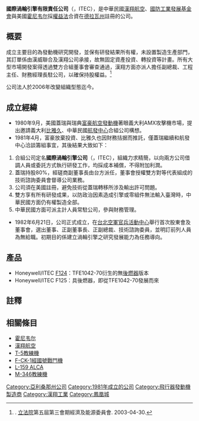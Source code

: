 {{noteTA
|G1=USState
|1=zh-cn:霍尼韦尔;zh-tw:漢威聯合;zh-hk:霍尼韋爾;
|2=zh-cn:盖瑞特;zh-tw:蓋瑞;zh-hk:蓋瑞特;
|3=zh-cn:沃尔沃; zh-tw:富豪; zh-hk:富豪;
|4=zh-cn:比亚乔; zh-tw:比雅久;
|5=zh-cn:菲尼克斯; zh-tw:鳳凰城; zh-hk:鳳凰城
}}
{{Infobox company
| name                = 國際渦輪引擎有限責任公司
| name_en             = International Turbine Engine Company LLC
| logo                = 
| logo_size           = 
| logo_caption        = 
| image               =          
| image_size          =
| image_caption       =
| type                = [[有限責任公司|有限責任公司]]
| native_name         = 
| native_name_lang    = 
| other_name          = 
| traded_as           = [[非上市公司|非上市公司]]
| com_code            =
| ROC_UBN             = 
| fate                = 
| predecessor         = 國際渦輪引擎股份有限公司（International Turbine Engine Corporation）<ref>[http://www.secinfo.com/dsvRa.712u.htm SEC Info - Honeywell International Inc - T-3] {{Wayback|url=http://www.secinfo.com/dsvRa.712u.htm |date=20150924121845 }}. [[美国证券交易委员会|SEC]]. 1998-05-20.</ref><ref>{{PDF|[http://www.ttagroup.org/news/doc/PR-Honeywell_2004-06-09-F124_Ground_Tests.pdf Honeywell ITEC F124 Engine Completes Ground Tests at Aermacchi for M-346 Advanced Trainer]}}. [[Honeywell|Honeywell]]. 2004-06-09.</ref><ref name=dgbas>{{PDF|[http://win.dgbas.gov.tw/dgbas02/seg2/95/BAA261021211.pdf 漢翔航空工業股份有限公司 - 2006年度預算案分析及說明]}}. [[行政院主計總處|行政院主計總處]].</ref>
| successor           = 
| foundation          = {{Start date|1981|10|16}}<ref name=az>[http://ecorp.azcc.gov/Details/Corp?corpId=R13180175 File Number: R-1318017-5] {{Wayback|url=http://ecorp.azcc.gov/Details/Corp?corpId=R13180175 |date=20160304194202 }}. Arizona Corporation Commission.</ref><!--附德拉瓦州官方說明資料影本有登載-->
| defunct             = 
| location         = {{US}}[[亞利桑那州|亞利桑那州]][[鳳凰城_(亞利桑那州)|鳳凰城]]<ref name=yh>{{cite book  |title=《雲漢的故事：IDF戰機發動機研發過程剖析》 |author =[[華錫鈞|華錫鈞]]  | publisher=[[中國生產力中心|中國生產力中心]] |page=  |url= |date=1997-02-12 |isbn = 957-913-028-0 |language=}}</ref>（前蓋瑞現[[霍尼韦尔|霍尼韦尔]]航太部門<ref>「Garrett」的臺灣官方譯名「蓋-{}-瑞」，一般譯作「蓋-{}-瑞特」，經過整併現為[[霍尼韦尔|霍尼韦尔]]航太部門（Honeywell Aerospace）及渦輪增壓器品牌（Garrett）。</ref>）
| locations           = 
| area_served         = 
| founder             = 
| key_people          = Juan Picon（[[董事長|董事長]]）<ref>[http://honeywell.com/News/Pages/Honeywell-Secures-Major-Engine-Contract-From-Israel-Ministry-Of-Defense.aspx Honeywell Secures Major Engine Contract From Israel Ministry Of Defense] {{Wayback|url=http://honeywell.com/News/Pages/Honeywell-Secures-Major-Engine-Contract-From-Israel-Ministry-Of-Defense.aspx |date=20160304082759 }}. [[Honeywell|Honeywell]]. 2012-09-05.</ref><br />徐延年（副董事長）<ref name=aidc2013>{{PDF|[http://www.aidc.com.tw/tw/doc/annals2013.pdf 2013年公司年報]}}. [[漢翔航空|漢翔航空]]. 2013-05.</ref><br />Matt Thraen（[[總裁|總裁]]）<ref name=aztw>{{PDF|[http://www.aztw.org/wp-content/uploads/2013/09/MattThraenBio.pdf Matt Thraen]}}. 台亞科技交流學會. 2013-09.</ref><ref name=ha>[http://aerospace.honeywell.com/news/f124 News: F124] {{Wayback|url=http://aerospace.honeywell.com/news/f124 |date=20141213012111 }}. Honeywell Aerospace. 2013-10-04.</ref><br />毛曾奇（副總裁）<ref>[http://www.aidf.org.tw/ExpertContents.aspx?ID=6&SID=25&CID=49 專家資料] {{Wayback|url=http://www.aidf.org.tw/ExpertContents.aspx?ID=6&SID=25&CID=49 |date=20141213012646 }}. 航空工業發展智庫.</ref><ref>[http://www.aztw.org/james-mao/ James Mao, Director] {{Wayback|url=http://www.aztw.org/james-mao/ |date=20141213115642 }}. 台亞科技交流學會.</ref>
| industry            = 航空製造業{{r|aidc2013}}
| products            = 
| services            = 軍用引擎設計、開發製造、銷售及維修
| revenue             = 
| operating_income    = 
| net_income          = 
| aum                 = 
| assets              = 
| equity              = 
| owner               = 
| num_employees       = 
| parent              = 漢威聯合、漢翔航空
| divisions           = 
| subsid              = 
| homepage            = <!-- {{URL|example.com}} -->
| zip_code            = 85034
| telephone_no        = 
| slogan              = 
| capital             = 
| market_value        = 
| P/E_ratio           = 
| earnings_per_share  = 
| net_asset_value     = 
| accounting_period   = 
| major_shareholder   =[[霍尼韦尔|漢威聯合]] 51%<br />國防工業發展基金會 26.95%<ref>[http://report.nat.gov.tw/ReportFront/report_detail.jspx?sysId=C09000677 為漢翔公司民營化赴美洽詢策略性投資人出國報告] {{Wayback|url=http://report.nat.gov.tw/ReportFront/report_detail.jspx?sysId=C09000677 |date=20141213065442 }}. 公務出國報告資訊網. 2001-02-08，原透過漢翔公司代管，2006年改基金會名義持股。</ref><br />[[漢翔航空|漢翔航空]] 22.05%
| footnotes           = {{as of|2014|8|8}}<ref name=aidc>{{Cite web |url=http://doc.twse.com.tw/server-java/t57sb01?step=1&colorchg=1&co_id=2634&year=&seamon=&mtype=B& |title=漢翔公司上市公開說明書 |accessdate=2014-12-13 |archive-date=2018-09-28 |archive-url=https://web.archive.org/web/20180928215008/http://doc.twse.com.tw/server-java/t57sb01?step=1&colorchg=1&co_id=2634&year=&seamon=&mtype=B& |dead-url=no }}</ref>
}}
'''國際渦輪引擎有限責任公司'''（{{lang-en|''International Turbine Engine Company LLC''}}，ITEC），是中華民國[[漢翔航空|漢翔航空]]、[[國防工業發展基金會|國防工業發展基金會]]與美國[[霍尼韦尔|霍尼韦尔]]採[[權益法|權益法]]合資在[[德拉瓦州|德拉瓦州]]{{r|aidc}}註冊{{r|az}}的公司。

==概要==
成立主要目的為發動機研究開發，並保有研發結果所有權，未設置製造生產部門，其訂單係由漢威聯合及漢翔公司承接，故無固定資產投資、轉投資等計畫。所有大型市場開發案得透過雙方合組董事會審查通過，漢翔方面亦派人擔任副總裁、工程主任、財務經理長駐公司，以確保持股權益。<ref name=npl>{{PDF|[http://npl.ly.gov.tw/npl/report/920430/5.pdf 漢翔航空工業股份有限公司暨問接投資持股20%以上之公司營運及績效報告]}}. [[立法院|立法院]]第五屆第三會期經濟及能源委員會. 2003-04-30.</ref>

公司法人於2006年改變組織型態迄今。{{r|dgbas}}{{r|az}}

==成立經緯==
*1980年9月，美國蓋瑞與瑞典[[沃尔沃航空公司|富豪航空發動機]]著眼義大利AMX攻擊機市場，提出邀請義大利[[比雅久航太|比雅久]]、中華民國[[漢翔航空|航發中心]]合組公司構想。{{r|yh}}
*1981年4月，富豪放棄投資、比雅久也因財務拮据而推託，僅蓋瑞繼續和航發中心洽談籌組事宜，其後結果大致如下：{{r|yh}}
#合組公司定名'''國際渦輪引擎公司'''（{{lang-en|''International Turbine Engine Corporation''}}，ITEC），組織力求精簡，以向兩方公司借調人員或委託方式執行研發工作，均採成本補償，不得附加利潤。
#蓋瑞持股80%，經磋商副董事長由台方派任，董事會授權雙方對等代表組成的技術諮詢委員會督導公司業務。
#公司須在美國註冊，避免技術從蓋瑞轉移所涉及輸出許可問題。
#雙方享有所有研發成果，以防政治因素造成引擎或零組件無法輸入臺灣時，中華民國方面仍有權製造全部。
#中華民國方面可派主計人員常駐公司，參與財務管理。
*1982年6月21日，公司正式成立，在[[台北空軍官兵活動中心|台北空軍官兵活動中心]]舉行首次股東會及董事會，選出董事、正副董事長、正副總裁、技術諮詢委員，並明訂前列人員為無給職。{{r|yh}}初期目的係建立渦輪引擎之研究發展能力為任務導向。{{r|npl}}

==產品==
*Honeywell/ITEC [[F124發動機|F124]]：TFE1042-70衍生{{r|ha}}的無[[後燃器|後燃器]]版本
*Honeywell/ITEC F125：具後燃器，即從TFE1042-70發展而來

==註釋==
{{reflist|2}}

==相關條目==
*[[霍尼韦尔|霍尼韦尔]]
*[[漢翔航空|漢翔航空]]
*[[T-5教練機|T-5教練機]]
*[[F-CK-1經國號戰鬥機|F-CK-1經國號戰鬥機]]
*[[L-159_ALCA|L-159 ALCA]]
*[[M-346教練機|M-346教練機]]

{{DEFAULTSORT:ITEC}}
[[Category:亞利桑那州公司|Category:亞利桑那州公司]]
[[Category:1981年成立的公司|Category:1981年成立的公司]]
[[Category:飛行器發動機製造商|Category:飛行器發動機製造商]]
[[Category:漢翔工業|Category:漢翔工業]]
[[Category:鳳凰城|Category:鳳凰城]]